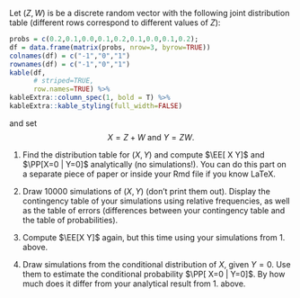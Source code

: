 Let $(Z,W)$ is be a discrete random vector with the following joint distribution table (different rows correspond to different values of $Z$):

```r
probs = c(0.2,0.1,0.0,0.1,0.2,0.1,0.0,0.1,0.2);
df = data.frame(matrix(probs, nrow=3, byrow=TRUE))
colnames(df) = c("-1","0","1")
rownames(df) = c("-1","0","1")
kable(df, 
      # striped=TRUE, 
      row.names=TRUE) %>% 
kableExtra::column_spec(1, bold = T) %>%
kableExtra::kable_styling(full_width=FALSE)
```

and set $$ X = Z+W \text{ and } Y=Z W.$$

1. Find the distribution table for $(X,Y)$ and compute $\EE[ X Y]$ and $\PP[X=0 | Y=0]$ analytically (no simulations!).
You can do this part on a separate piece of paper or inside your Rmd file if you know LaTeX. 

2. Draw $10000$ simulations of $(X,Y)$ (don't print them out). Display the
contingency table of your simulations using relative frequencies, as well as the
table of errors (differences between your contingency table and the table of
probabilities).

3. Compute $\EE[X Y]$ again, but this time using your simulations from 1. above.

4. Draw simulations from the conditional distribution of $X$, given $Y=0$. Use them to estimate the conditional probability $\PP[ X=0 | Y=0]$. 
By how much does it differ from your analytical result from 1. above. 

